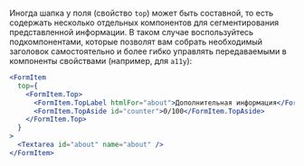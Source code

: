 
<Meta title="Forms/FormItem/Top Component" />


Иногда шапка у поля (свойство `top`) может быть составной, то есть содержать несколько отдельных компонентов 
для сегментирования представленной информации. В таком случае воспользуйтесь подкомпонентами, 
которые позволят вам собрать необходимый заголовок самостоятельно и более гибко управлять передаваемыми 
в компоненты свойствами (например, для `a11y`):


```jsx
<FormItem
  top={
    <FormItem.Top>
      <FormItem.TopLabel htmlFor="about">Дополнительная информация</FormItem.TopLabel>
      <FormItem.TopAside id="counter">0/100</FormItem.TopAside>
    </FormItem.Top>
  }
>
  <Textarea id="about" name="about" />
</FormItem>
```

<Title>FormItem.Top</Title>
<Description of={FormItemTop} />
<ArgTypes of={FormItemTop} />

<Title>FormItem.TopLabel</Title>
<Description of={FormItemTopLabel} />
<ArgTypes of={FormItemTopLabel} />

<Title>FormItem.TopAside</Title>
<Description of={FormItemTopAside} />
<ArgTypes of={FormItemTopAside} />
